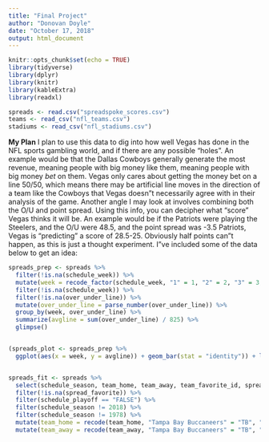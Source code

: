 ```yaml
---
title: "Final Project"
author: "Donovan Doyle"
date: "October 17, 2018"
output: html_document
---
```


```r
knitr::opts_chunk$set(echo = TRUE)
library(tidyverse)
library(dplyr)
library(knitr)
library(kableExtra)
library(readxl)

spreads <- read.csv("spreadspoke_scores.csv")
teams <- read_csv("nfl_teams.csv")
stadiums <- read_csv("nfl_stadiums.csv")
```

**My Plan**
I plan to use this data to dig into how well Vegas has done in the NFL sports gambling world, and if there are any possible "holes". An example would be that the Dallas Cowboys generally generate the most revenue, meaning people with big money like them, meaning people with big money *bet* on them. Vegas only cares about getting the money bet on a line 50/50, which means there may be artificial line moves in the direction of a team like the Cowboys that Vegas doesn"t necessarily agree with in their analysis of the game. Another angle I may look at involves combining both the O/U and point spread. Using this info, you can decipher what "score" Vegas thinks it will be. An example would be if the Patriots were playing the Steelers, and the O/U were 48.5, and the point spread was -3.5 Patriots, Vegas is "predicting" a score of 28.5-25. Obviously half points can"t happen, as this is just a thought experiment. I"ve included some of the data below to get an idea:

```r
spreads_prep <- spreads %>%
  filter(!is.na(schedule_week)) %>%
  mutate(week = recode_factor(schedule_week, "1" = 1, "2" = 2, "3" = 3, "4" = 4, "5" = 5, "6" = 6, "7" = 7, "8" = 8, "9" = 9, "10" = 10, "11" = 11, "12" = 12, "13" = 13, "14" = 14, "15" = 15, "16" = 16, "17" = 17, "18" = 18)) %>%
  filter(!is.na(schedule_week)) %>%
  filter(!is.na(over_under_line)) %>%
  mutate(over_under_line = parse_number(over_under_line)) %>%
  group_by(week, over_under_line) %>%
  summarize(avgline = sum(over_under_line) / 825) %>%
  glimpse()


(spreads_plot <- spreads_prep %>%
  ggplot(aes(x = week, y = avgline)) + geom_bar(stat = "identity")) + labs(title = "Average Over/Under Lines by Week", x = "Week", y = "O/U set")


spreads_fit <- spreads %>%
  select(schedule_season, team_home, team_away, team_favorite_id, spread_favorite, score_home, score_away, schedule_playoff) %>%
  filter(!is.na(spread_favorite)) %>%
  filter(schedule_playoff == "FALSE") %>%
  filter(schedule_season != 2018) %>%
  filter(schedule_season != 1978) %>%
  mutate(team_home = recode(team_home, "Tampa Bay Buccaneers" = "TB", "Arizona Cardinals" = "ARI", "Atlanta Falcons" = "ATL", "Baltimore Colts" = "IND", "Baltimore Ravens" = "BAL", "Buffalo Bills" = "BUF", "Carolina Panthers" = "CAR", "Chicago Bears" = "CHI", "Cincinnati Bengals" = "CIN", "Cleveland Browns" = "CLE", "Dallas Cowboys" = "DAL", "Denver Broncos" = "DEN", "Detroit Lions" = "DET", "Green Bay Packers" = "GB", "Houston Oilers" = "TEN", "Houston Texans" = "HOU", "Indianapolis Colts" = "IND", "Jacksonville Jaguars" = "JAX", "Kansas City Chiefs" = "KC", "Los Angeles Chargers" = "LAC", "Los Angeles Raiders" = "OAK", "Los Angeles Rams" = "LAR", "Miami Dolphins" = "MIA", "Minnesota Vikings" = "MIN", "New England Patriots" = "NE", "New Orleans Saints" = "NO", "New York Giants" = "NYG", "New York Jets" = "NYJ", "Oakland Raiders" = "OAK", "Philadelphia Eagles" = "PHI", "Phoenix Cardinals" = "ARI", "Pittsburgh Steelers" = "PIT", "San Diego Chargers" = "LAC", "San Francisco 49ers" = "SF", "Seattle Seahawks" = "SEA", "St. Louis Cardinals" = "ARI", "St. Louis Rams" = "LAR", "Tennessee Oilers" = "TEN", "Tennessee Titans" = "TEN", "Washington Redskins" = "WAS", .default = NULL)) %>%
  mutate(team_away = recode(team_away, "Tampa Bay Buccaneers" = "TB", "Arizona Cardinals" = "ARI", "Atlanta Falcons" = "ATL", "Baltimore Colts" = "IND", "Baltimore Ravens" = "BAL", "Buffalo Bills" = "BUF", "Carolina Panthers" = "CAR", "Chicago Bears" = "CHI", "Cincinnati Bengals" = "CIN", "Cleveland Browns" = "CLE", "Dallas Cowboys" = "DAL", "Denver Broncos" = "DEN", "Detroit Lions" = "DET", "Green Bay Packers" = "GB", "Houston Oilers" = "TEN", "Houston Texans" = "HOU", "Indianapolis Colts" = "IND", "Jacksonville Jaguars" = "JAX", "Kansas City Chiefs" = "KC", "Los Angeles Chargers" = "LAC", "Los Angeles Raiders" = "OAK", "Los Angeles Rams" = "LAR", "Miami Dolphins" = "MIA", "Minnesota Vikings" = "MIN", "New England Patriots" = "NE", "New Orleans Saints" = "NO", "New York Giants" = "NYG", "New York Jets" = "NYJ", "Oakland Raiders" = "OAK", "Philadelphia Eagles" = "PHI", "Phoenix Cardinals" = "ARI", "Pittsburgh Steelers" = "PIT", "San Diego Chargers" = "LAC", "San Francisco 49ers" = "SF", "Seattle Seahawks" = "SEA", "St. Louis Cardinals" = "ARI", "St. Louis Rams" = "LAR", "Tennessee Oilers" = "TEN", "Tennessee Titans" = "TEN", "Washington Redskins" = "WAS", .default = NULL))
  
  
```

